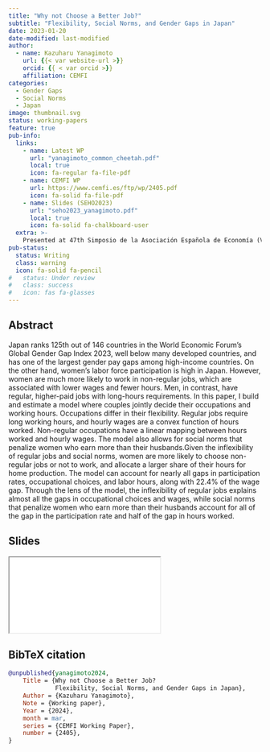 ```yaml
---
title: "Why not Choose a Better Job?"
subtitle: "Flexibility, Social Norms, and Gender Gaps in Japan"
date: 2023-01-20
date-modified: last-modified
author:
  - name: Kazuharu Yanagimoto
    url: {{< var website-url >}}
    orcid: {{ < var orcid >}}
    affiliation: CEMFI
categories:
  - Gender Gaps
  - Social Norms
  - Japan
image: thumbnail.svg
status: working-papers
feature: true
pub-info:
  links:
    - name: Latest WP
      url: "yanagimoto_common_cheetah.pdf"
      local: true
      icon: fa-regular fa-file-pdf
    - name: CEMFI WP
      url: https://www.cemfi.es/ftp/wp/2405.pdf
      icon: fa-solid fa-file-pdf
    - name: Slides (SEHO2023)
      url: "seho2023_yanagimoto.pdf"
      local: true
      icon: fa-solid fa-chalkboard-user
  extra: >-
    Presented at 47th Simposio de la Asociación Española de Economía (Valencia, December 15-17, 2022) and Society of Economics of the Household (SEHO) meeting (Copenhagen, June 2023)
pub-status: 
  status: Writing
  class: warning
  icon: fa-solid fa-pencil
#   status: Under review
#   class: success
#   icon: fas fa-glasses
---
```



## Abstract

Japan ranks 125th out of 146 countries in the World Economic Forum’s Global Gender Gap Index 2023, well below many developed countries, and has one of the largest gender pay gaps among high-income countries. On the other hand, women’s labor force participation is high in Japan. However, women are much more likely to work in non-regular jobs, which are associated with lower wages and fewer hours. Men, in contrast, have regular, higher-paid jobs with long-hours requirements. In this paper, I build and estimate a model where couples jointly decide their occupations and working hours. Occupations differ in their flexibility. Regular jobs require long working hours, and hourly wages are a convex function of hours worked. Non-regular occupations have a linear mapping between hours worked and hourly wages. The model also allows for social norms that penalize women who earn more than their husbands.Given the inflexibility of regular jobs and social norms, women are more likely to choose non-regular jobs or not to work, and allocate a larger share of their hours for home production. The model can account for nearly all gaps in participation rates, occupational choices, and labor hours, along with 22.4% of the wage gap. Through the lens of the model, the inflexibility of regular jobs explains almost all the gaps in occupational choices and wages, while social norms that penalize women who earn more than their husbands account for all of the gap in the participation rate and half of the gap in hours worked.

## Slides

```{=html}
<iframe class="slide-deck" src="seho2023_yanagimoto.html"></iframe>
```

## BibTeX citation

```bibtex
@unpublished{yanagimoto2024,
    Title = {Why not Choose a Better Job?
             Flexibility, Social Norms, and Gender Gaps in Japan},
    Author = {Kazuharu Yanagimoto},
    Note = {Working paper},
    Year = {2024},
    month = mar,
    series = {CEMFI Working Paper},
    number = {2405},
}
```
